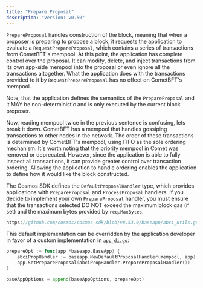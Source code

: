 ```yaml
---
title: "Prepare Proposal"
description: "Version: v0.50"
---
```


`PrepareProposal` handles construction of the block, meaning that when a proposer
is preparing to propose a block, it requests the application to evaluate a
`RequestPrepareProposal`, which contains a series of transactions from CometBFT's
mempool. At this point, the application has complete control over the proposal.
It can modify, delete, and inject transactions from its own app-side mempool into
the proposal or even ignore all the transactions altogether. What the application
does with the transactions provided to it by `RequestPrepareProposal` has no
effect on CometBFT's mempool.

Note, that the application defines the semantics of the `PrepareProposal` and it
MAY be non-deterministic and is only executed by the current block proposer.

Now, reading mempool twice in the previous sentence is confusing, lets break it down.
CometBFT has a mempool that handles gossiping transactions to other nodes
in the network. The order of these transactions is determined by CometBFT's mempool,
using FIFO as the sole ordering mechanism. It's worth noting that the priority mempool
in Comet was removed or deprecated.
However, since the application is able to fully inspect
all transactions, it can provide greater control over transaction ordering.
Allowing the application to handle ordering enables the application to define how
it would like the block constructed.

The Cosmos SDK defines the `DefaultProposalHandler` type, which provides applications with
`PrepareProposal` and `ProcessProposal` handlers. If you decide to implement your
own `PrepareProposal` handler, you must ensure that the transactions
selected DO NOT exceed the maximum block gas (if set) and the maximum bytes provided
by `req.MaxBytes`.

```go reference
https://github.com/cosmos/cosmos-sdk/blob/v0.53.0/baseapp/abci_utils.go
```

This default implementation can be overridden by the application developer in
favor of a custom implementation in [`app_di.go`](/docs/sdk/v0.50/build/building-apps/01-app-go-di):

```go
prepareOpt := func(app *baseapp.BaseApp) {
    abciPropHandler := baseapp.NewDefaultProposalHandler(mempool, app)
    app.SetPrepareProposal(abciPropHandler.PrepareProposalHandler())
}

baseAppOptions = append(baseAppOptions, prepareOpt)
```